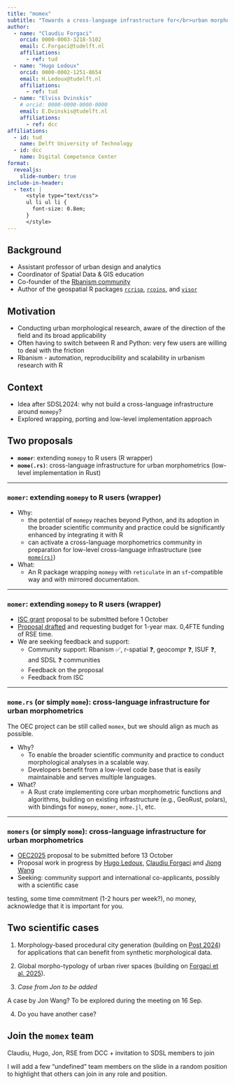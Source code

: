 ```yaml
---
title: "momex"
subtitle: "Towards a cross-language infrastructure for</br>urban morphometrics"
author:
  - name: "Claudiu Forgaci"
    orcid: 0000-0003-3218-5102
    email: C.Forgaci@tudelft.nl
    affiliations:
      - ref: tud
  - name: "Hugo Ledoux"
    orcid: 0000-0002-1251-8654
    email: H.Ledoux@tudelft.nl
    affiliations:
      - ref: tud
  - name: "Elviss Dvinskis"
    # orcid: 0000-0000-0000-0000
    email: E.Dvinskis@tudelft.nl
    affiliations:
      - ref: dcc
affiliations:
  - id: tud
    name: Delft University of Technology
  - id: dcc
    name: Digital Competence Center
format:
  revealjs:
    slide-number: true
include-in-header:
  - text: |
      <style type="text/css">
      ul li ul li {
        font-size: 0.8em;
      }
      </style>
---
```


## Background

::: {.incremental}

- Assistant professor of urban design and analytics
- Coordinator of Spatial Data & GIS education
- Co-founder of the [Rbanism community](https://rbanism.org)
- Author of the geospatial R packages [`rcrisp`](https://cityriverspaces.github.io/rcrisp/), [`rcoins`](https://cityriverspaces.github.io/rcoins/), and [`visor`](https://cityriverspaces.github.io/visor/)

:::

## Motivation

::: {.incremental}

* Conducting urban morphological research, aware of the direction of the field and its broad applicability
* Often having to switch between R and Python: very few users are willing to deal with the friction
* Rbanism - automation, reproducibility and scalability in urbanism research with R

:::

## Context

* Idea after SDSL2024: why not build a cross-language infrastructure around `momepy`?
* Explored wrapping, porting and low-level implementation approach

## Two proposals

* **`momer`**: extending `momepy` to R users (R wrapper)
* **`mome(.rs)`**: cross-language infrastructure for urban morphometrics (low-level implementation in Rust)

---

### `momer`: extending `momepy` to R users (wrapper)

::: {.incremental}

* Why:
  * the potential of `momepy` reaches beyond Python, and its adoption in the broader scientific community and practice could be significantly enhanced by integrating it with R
  * can activate a cross-language morphometrics community in preparation for low-level cross-language infrastructure (see [`mome(rs)`](#momers))

* What:
  * An R package wrapping `momepy` with `reticulate` in an `sf`-compatible way and with mirrored documentation.
  
:::

---

### `momer`: extending `momepy` to R users (wrapper)

::: {.incremental}

* [ISC grant](https://r-consortium.org/all-projects/callforproposals.html) proposal to be submitted before 1 October
* [Proposal drafted](https://cforgaci.github.io/momer/isc-proposal.pdf) and requesting budget for 1-year max. 0,4FTE funding of RSE time.
* We are seeking feedback and support:
  * Community support: Rbanism &#9989;, r-spatial &#x2753;, geocompr &#x2753;, ISUF &#x2753;, and SDSL &#x2753; communities
  * Feedback on the proposal
  * Feedback from ISC
:::

---

### `mome.rs` (or simply `mome`): cross-language infrastructure for urban morphometrics

::: {.callout}

The OEC project can be still called `momex`, but we should align as much as possible.

:::

::: {.incremental}

* Why?
  * To enable the broader scientific community and practice to conduct morphological analyses in a scalable way.
  * Developers benefit from a low-level code base that is easily maintainable and serves multiple languages.

* What?
  * A Rust crate implementing core urban morphometric functions and algorithms, building on existing infrastructure (e.g., GeoRust, polars), with bindings for `momepy`, `momer`<span class="fragment">, `mome.jl`, etc.</span>

:::

---

### `momers` (or simply `mome`): cross-language infrastructure for urban morphometrics {#momers}

* [OEC2025](https://www.esciencecenter.nl/calls-for-proposals/open-escience-call-oec-2025/) proposal to be submitted before 13 October
* Proposal work in progress by [Hugo Ledoux](https://3d.bk.tudelft.nl/hledoux/), [Claudiu Forgaci](https://urbandesigntudelft.nl/team/claudiu-forgaci/) and [Jiong Wang](https://research.utwente.nl/en/persons/jiong-wang)
* Seeking: community support and international co-applicants, possibly with a scientific case

::: {.callout}

testing, some time commitment (1-2 hours per week?), no money, acknowledge that it is important for you.

:::

## Two scientific cases

1. Morphology-based procedural city generation (building on [Post 2024](https://resolver.tudelft.nl/uuid:d6dc629c-c75e-4578-b1a1-8ac741133751)) for applications that can benefit from synthetic morphological data.

2. Global morpho-typology of urban river spaces (building on [Forgaci et al. 2025](https://www.isuf2025.org/wp-content/uploads/2025/07/book_of_abstract_15-07-2025.pdf#page=89)). <!-- TODO one sentence description of the scientific challenge for speaker notes -->

3. _Case from Jon to be added_

::: {.callout}

A case by Jon Wang? To be explored during the meeting on 16 Sep.

:::

4. Do you have another case?

## Join the `momex` team

Claudiu, Hugo, Jon, RSE from DCC + invitation to SDSL members to join 

::: {.callout}

I will add a few "undefined" team members on the slide in a random position to highlight that others can join in any role and position.

:::
